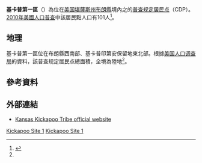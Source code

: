 {{Infobox settlement
|name = 基卡普第一區
|native_name = Kickapoo Site 1
|settlement_type = [[普查规定居民点|普查规定居民点]]
|pushpin_map = USA Kansas
|subdivision_type = [[世界政區索引|國家]]
|subdivision_name = [[美国|美国]]
|subdivision_type1 = [[美國行政區劃|州]]
|subdivision_name1 = [[堪薩斯州|堪薩斯州]]
|subdivision_type2 = [[堪薩斯州行政區劃|縣]]
|subdivision_name2 = [[布朗縣_(堪薩斯州)|布朗縣]]
|area_total_km2 = 1.3
|area_land_km2 = 1.3
|area_water_km2 = 0.0
|area_total_sq_mi = 
|area_land_sq_mi = 
|area_water_sq_mi = 
|population_as_of = [[2010年美國人口普查|2010]]
|population_footnotes = 
|population_total = 101
|population_density_km2 = 130.9
|population_density_sq_mi = 
|timezone = [[北美中部时区|CST]]
|utc_offset = -6
|timezone_DST = CDT
|utc_offset_DST = -5
|elevation_footnotes = <ref name="gnis">{{GNIS|2583500}}</ref>
|elevation_m = 
|elevation_ft = 1125
|coordinates_display = inline,title
|coordinates_type = region:US_type:city
|latd = 39 |latm = 42 |lats = 50 |latNS = N
|longd = 95 |longm = 39 |longs = 00 |longEW = W
|blank_name = [[聯邦資料處理標準|FIPS編碼]]
|blank_info = 20-36735
|blank1_name = [[地名信息系统|GNIS]] ID
|blank1_info = 2583500<ref name="gnis"/>
|website = 
|footnotes = 
}}

'''基卡普第一區'''（{{lang-en|'''Kickapoo Site 1'''}}）為位在[[美国|美国]][[堪薩斯州|堪薩斯州]][[布朗縣_(堪薩斯州)|布朗縣]]境內之{{le|基卡普印第安保留地 (堪薩斯州)|Kickapoo Tribe in Kansas|基卡普印第安保留地}}的[[普查规定居民点|普查规定居民点]]（CDP）。[[2010年美國人口普查|2010年美國人口普查]]中該居民點人口有101人<ref name="Census 2010">{{Cite web| url=http://factfinder2.census.gov/bkmk/table/1.0/en/DEC/10_DP/G001/1600000US2036735| title=Geographic Identifiers: 2010 Demographic Profile Data (G001): Kickapoo Site 1 CDP, Kansas| publisher=U.S. Census Bureau, American Factfinder| accessdate=November 15, 2013}}</ref>。

==地理==
基卡普第一區位在布朗縣西南部、基卡普印第安保留地東北部。根據[[美国人口调查局|美国人口调查局]]的資料，該普查规定居民点總面積{{convert|1.3|sqkm|sqmi}}，全境為陸地<ref name="Census 2010"/>。

==參考資料==
{{Reflist}}

==外部連結==
*[https://web.archive.org/web/20131203002028/http://ktik-nsn.gov/home.htm Kansas Kickapoo Tribe official website]

{{布朗縣 (堪薩斯州)}}

[[Category:布朗縣普查規定居民點_(堪薩斯州)|Kickapoo Site 1]]
[[Category:堪薩斯州普查規定居民點|Kickapoo Site 1]]

{{BrownCountyKS-geo-stub}}